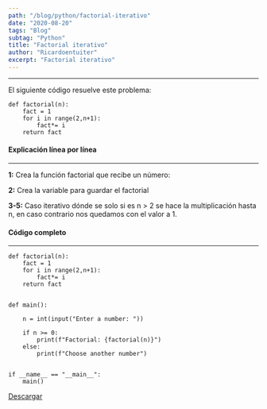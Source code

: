 ```yaml
---
path: "/blog/python/factorial-iterativo"
date: "2020-08-20"
tags: "Blog"
subtag: "Python"
title: "Factorial iterativo"
author: "Ricardoentuiter"
excerpt: "Factorial iterativo"
---
```


---


El siguiente código resuelve este problema: 

```python{numberLines: true}
def factorial(n):
    fact = 1
    for i in range(2,n+1):
        fact*= i
    return fact
```


#### Explicación línea por línea
---

**1:** Crea la función factorial que recibe un número:

**2:** Crea la variable para guardar el factorial

**3-5:** Caso iterativo dónde se solo si es n > 2 se hace la multiplicación hasta n, en caso contrario nos quedamos con el valor a 1.



#### Código completo
---

```python{numberLines: true}
def factorial(n):
    fact = 1
    for i in range(2,n+1):
        fact*= i
    return fact
    

def main():
    
    n = int(input("Enter a number: "))
    
    if n >= 0:
        print(f"Factorial: {factorial(n)}")
    else:
        print(f"Choose another number")
  

if __name__ == "__main__":
    main()
```

[Descargar](https://gitlab.com/Ricardoengitlab/factorial/-/raw/master/Python/factorialIterative.py?inline=false "Código en gitlab")